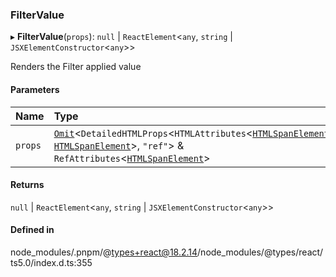 ### FilterValue

▸ **FilterValue**(`props`): `null` \| `ReactElement`\<`any`, `string` \| `JSXElementConstructor`\<`any`\>\>

Renders the Filter applied value

#### Parameters

| Name    | Type                                                                                                                                                                                                                                                                                                                                                                                                                 |
| :------ | :------------------------------------------------------------------------------------------------------------------------------------------------------------------------------------------------------------------------------------------------------------------------------------------------------------------------------------------------------------------------------------------------------------------- |
| `props` | [`Omit`](https://www.typescriptlang.org/docs/handbook/utility-types.html#omittype-keys)\<`DetailedHTMLProps`\<`HTMLAttributes`\<[`HTMLSpanElement`](https://developer.mozilla.org/docs/Web/API/HTMLSpanElement)\>, [`HTMLSpanElement`](https://developer.mozilla.org/docs/Web/API/HTMLSpanElement)\>, `"ref"`\> & `RefAttributes`\<[`HTMLSpanElement`](https://developer.mozilla.org/docs/Web/API/HTMLSpanElement)\> |

#### Returns

`null` \| `ReactElement`\<`any`, `string` \| `JSXElementConstructor`\<`any`\>\>

#### Defined in

node_modules/.pnpm/@types+react@18.2.14/node_modules/@types/react/ts5.0/index.d.ts:355
